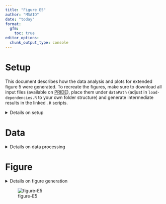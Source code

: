 ```yaml
---
title: "Figure E5"
author: "MSAID"
date: "today"
format:
  gfm:
    toc: true
editor_options: 
  chunk_output_type: console
---
```


# Setup

This document describes how the data analysis and plots for extended figure 5 were generated. To recreate the figures, make sure to download all input files (available on [PRIDE](https://www.ebi.ac.uk/pride/archive?keyword=PXD053241)), place them under `dataPath` (adjust in `load-dependencies.R` to your own folder structure) and generate intermediate results in the linked `.R` scripts.

<details>
<summary>Details on setup</summary>

```r
suppressMessages(source(here::here("scripts/load-dependencies.R")))
path <- file.path(here::here(), "figure-E5")
figurePath <- file.path(dataPath, "data/figure-E5")
msaid_SE <- c("Sequest HT" = msaid_orange,
              "MSFragger" = msaid_green,
              "CHIMERYS" = msaid_blue,
              "CHIMERYS\ntop 15 peaks" = msaid_lightblue)
```

</details>

# Data

<details>
<summary>Details on data processing</summary>

All `.csv` input files were generated using the `readIds(...)` function reading search engine results (`.pdResult` files and MSFragger output folders).

## Instruments

```r
data_MS <- fread(file.path(figurePath, "figure-E5A-instruments.csv"))
data_MS[, condition_SE := factor(gsub("^.*_(.)$", "\\1", studies),
                                 levels = c("S", "M", "C"),
                                 labels = c("Sequest HT", "MSFragger", "CHIMERYS"))]
MS_labels <- c("Orbitrap\nVelos", "Orbitrap\nElite",
               "Q Exactive", "Q Exactive HF",
               "Orbitrap\nFusion Lumos", "Orbitrap\nExploris 480")
data_MS[, condition_MS := factor(gsub("^._(.*)_.$", "\\1", studies),
                                 levels = c("Velos", "Elite", "QE", "HF", "Lumos", "Exploris"),
                                 labels = MS_labels)]

p_instruments_psm <- ggplot(data_MS[!is.na(psms_FDR)],
                            aes(x=condition_MS, y=psms_FDR, fill=condition_SE)) +
  geom_bar(stat = "summary", fun = mean, position = "dodge") +
  geom_jitter(shape = 1L, position = position_jitterdodge(0.1, 0, 0.9), show.legend = F) +
  scale_y_continuous(labels = label_number(scale_cut = cut_short_scale2())) +
  scale_fill_manual(NULL, values = msaid_SE) +
  xlab(NULL) + ylab("PSMs") + theme(legend.position = "none") +
  theme_tilt_xaxis(90, T)

p_instruments_pep <- ggplot(data_MS[!is.na(peptideGroups_FDR)],
                            aes(x=condition_MS, y=peptideGroups_FDR, fill=condition_SE)) +
  geom_bar(stat = "summary", fun = mean, position = "dodge") +
  geom_jitter(shape = 1L, position = position_jitterdodge(0.1, 0, 0.9)) +
  scale_y_continuous(labels = label_number(scale_cut = cut_short_scale2())) +
  scale_fill_manual(NULL, values = msaid_SE) +
  xlab(NULL) + ylab("Peptide groups") + theme(legend.position = "none") +
  theme_tilt_xaxis(90, T)

p_instruments_prot <- ggplot(data_MS[!is.na(proteinGroups_FDR)],
                             aes(x=condition_MS, y=proteinGroups_FDR, fill=condition_SE)) +
  geom_bar(stat = "summary", fun = mean, position = "dodge") +
  geom_jitter(shape = 1L, position = position_jitterdodge(0.1, 0, 0.9)) +
  scale_y_continuous(labels = label_number(scale_cut = cut_short_scale2())) +
  scale_fill_manual(NULL, values = msaid_SE) +
  xlab(NULL) + ylab("Protein groups") + theme(legend.position = "none") +
  theme_tilt_xaxis(90, T)
```

## OTOT HCD Gradients

```r
data_gradient <- fread(file.path(figurePath, "figure-E5B-gradients.csv"))
min_levels <- c("15", "30", "60", "90", "120")
data_gradient[, condition_gradient := factor(condition_gradient, min_levels)]
IW_levels <- c("1.4", "3.4", "6.4", "8.4", "10.4", "12.4", "15.4", "20.4")
data_gradient[, condition_IW := factor(studies, levels = IW_levels)]

p_gradients_psms <- ggplot(data_gradient, aes(x=condition_IW, y=psms_FDR,
                                              group=condition_gradient,
                                              color=condition_gradient)) +
  geom_line() +
  geom_point(shape = 1L, show.legend = F) +
  scale_y_continuous(labels = label_number(scale_cut = cut_short_scale2())) +
  scale_color_manual("Retention time [min]", values = msaid_gradient_2b(5)) +
  xlab("Isolation window [Th]") + ylab("PSMs") + theme(legend.position = "none")

p_gradients_pep <- ggplot(data_gradient, aes(x=condition_IW, y=peptideGroups_FDR,
                                             group=condition_gradient,
                                             color=condition_gradient)) +
  geom_line() +
  geom_point(shape = 1L) +
  scale_y_continuous(labels = label_number(scale_cut = cut_short_scale2())) +
  scale_color_manual(NULL, values = msaid_gradient_2b(5)) +
  xlab("Isolation window [Th]") + ylab("Peptide groups") + theme(legend.position = "none")

p_gradients_prot <- ggplot(data_gradient, aes(x=condition_IW, y=proteinGroups_FDR,
                                              group=condition_gradient,
                                              color=condition_gradient)) +
  geom_line() +
  geom_point(shape = 1L) +
  scale_y_continuous(labels = label_number(scale_cut = cut_short_scale2())) +
  scale_color_manual(NULL, values = msaid_gradient_2b(5)) +
  xlab("Isolation window [Th]") + ylab("Protein groups") + theme(legend.position = "none")
```

## OTOT HCD search engines

```r
data_OT_SE <- fread(file.path(figurePath, "figure-E5C-seach-engines.csv"))
data_OT_SE[, condition_SE := factor(condition_SE, c("Sequest HT", "MSFragger", "CHIMERYS"))]
IW_labels <- c("1.4", "3.4", "4.4", "5.4", "6.4", "8.4", "10.4", "12.4", "15.4", "20.4")
data_OT_SE[, condition_IW := factor(condition_IW, IW_labels)]

p_SE_psms <- ggplot(data_OT_SE[!is.na(psms_FDR)],
                    aes(x=condition_IW, y=psms_FDR,
                        group=condition_SE, color=condition_SE)) +
  geom_line() +
  geom_point(shape = 1L, show.legend = F) +
  scale_y_continuous(labels = label_number(scale_cut = cut_short_scale2())) +
  scale_color_manual(NULL, values = msaid_SE) +
  xlab("Isolation window [Th]") + ylab("PSMs") + theme(legend.position = "none")

p_SE_pep <- ggplot(data_OT_SE[!is.na(peptideGroups_FDR)],
                   aes(x=condition_IW, y=peptideGroups_FDR,
                       group=condition_SE, color=condition_SE)) +
  geom_line() +
  geom_point(shape = 1L) +
  scale_y_continuous(labels = label_number(scale_cut = cut_short_scale2())) +
  scale_color_manual(NULL, values = msaid_SE) +
  xlab("Isolation window [Th]") + ylab("Peptide groups") + theme(legend.position = "none")

p_SE_prot <- ggplot(data_OT_SE[!is.na(proteinGroups_FDR)],
                    aes(x=condition_IW, y=proteinGroups_FDR,
                        group=condition_SE, color=condition_SE)) +
  geom_line() +
  geom_point(shape = 1L) +
  scale_y_continuous(labels = label_number(scale_cut = cut_short_scale2())) +
  scale_color_manual(NULL, values = msaid_SE) +
  xlab("Isolation window [Th]") + ylab("Protein groups") + theme(legend.position = "none")
```

## OTIT CID search engines

```r
data_cid <- fread(file.path(figurePath, "figure-E5D-cid.csv"))
data_cid[, condition_SE := factor(condition_SE, levels = c("Sequest HT", "MSFragger", "CHIMERYS\ntop 15 peaks"))]
IW_levels <- c("0.4", "0.7", "0.9", "1.3", "1.7", "2.2", "3.2", "5")
IW_labels <- c("0.4", "0.7", "0.9", "1.3", "1.7", "2.2", "3.2", "5.0")
data_cid[, condition_IW := factor(condition_IW, IW_levels, IW_labels)]

p_cid_psms <- ggplot(data_cid[!is.na(psms_FDR)],
                     aes(x=condition_IW, y=psms_FDR,
                         group=condition_SE, color=condition_SE)) +
  geom_line() +
  geom_point(shape = 1L, show.legend = F) +
  scale_y_continuous(labels = label_number(scale_cut = cut_short_scale2())) +
  scale_color_manual(NULL, values = msaid_SE) +
  xlab("Isolation window [Th]") + ylab("PSMs") + theme(legend.position = "none")

p_cid_pep <- ggplot(data_cid[!is.na(peptideGroups_FDR)],
                    aes(x=condition_IW, y=peptideGroups_FDR,
                        group=condition_SE, color=condition_SE)) +
  geom_line() +
  geom_point(shape = 1L, show.legend = F) +
  scale_y_continuous(labels = label_number(scale_cut = cut_short_scale2())) +
  scale_color_manual(NULL, values = msaid_SE) +
  xlab("Isolation window [Th]") + ylab("Peptide groups") + theme(legend.position = "none")

p_cid_prot <- ggplot(data_cid[!is.na(proteinGroups_FDR)],
                     aes(x=condition_IW, y=proteinGroups_FDR,
                         group=condition_SE, color=condition_SE)) +
  geom_line() +
  geom_point(shape = 1L, show.legend = F) +
  scale_y_continuous(labels = label_number(scale_cut = cut_short_scale2())) +
  scale_color_manual(NULL, values = msaid_SE) +
  xlab("Isolation window [Th]") + ylab("Protein groups") + theme(legend.position = "none")
```

</details>

# Figure

<details>
<summary>Details on figure generation</summary>

```r
p_legend_a <- ggdraw2(get_plot_component(p_instruments_psm + theme(legend.position = "top"),
                                         'guide-box-top', return_all = TRUE))
p_legend_b <- ggdraw2(get_plot_component(p_gradients_psms + theme(legend.position = "top"),
                                         'guide-box-top', return_all = TRUE))
p_legend_c <- ggdraw2(get_plot_component(p_SE_psms + theme(legend.position = "top"),
                                         'guide-box-top', return_all = TRUE))
p_legend_d <- ggdraw2(get_plot_component(p_cid_psms + theme(legend.position = "top"),
                                         'guide-box-top', return_all = TRUE))

p_title_b <- ggplot_placeholder("MS2 HCD Orbitrap", 6, "Montserrat Medium")
p_title_c <- ggplot_placeholder("MS2 HCD Orbitrap 15 min", 6, "Montserrat Medium")
p_title_d <- ggplot_placeholder("MS2 ion trap 60 min", 6, "Montserrat Medium")

p_annotation <- list(c("",
                       "A", "", "",
                       "", "",
                       "B", "", "",
                       "", "",
                       "C", "", "",
                       "", "",
                       "D", "", ""))

p_s3 <- (p_legend_a) / 
  (p_instruments_psm | p_instruments_pep | p_instruments_prot) /
  (p_title_b | p_legend_b) /
  (p_gradients_psms | p_gradients_pep | p_gradients_prot) /
  (p_title_c | p_legend_c) /
  (p_SE_psms | p_SE_pep | p_SE_prot) /
  (p_title_d | p_legend_d) /
  (p_cid_psms | p_cid_pep | p_cid_prot) +
  plot_layout(heights = c(0.2, 1, 0.2, 1, 0.2, 1, 0.2, 1)) +
  plot_annotation(tag_levels = p_annotation)

ggsave2(file.path(path, "figure-E5.pdf"), plot = p_s3,
        width = 180, height = 150, units = "mm", device = cairo_pdf)
ggsave2(file.path(path, "figure-E5.png"), plot = p_s3,
        width = 180, height = 150, units = "mm")
```

</details>

![figure-E5](figure-E5.png)

